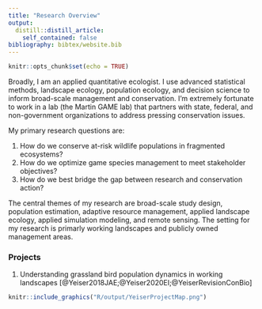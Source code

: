 ```yaml
---
title: "Research Overview"
output:
  distill::distill_article:
    self_contained: false
bibliography: bibtex/website.bib
---
```


```r
knitr::opts_chunk$set(echo = TRUE)
```

Broadly, I am an applied quantitative ecologist. I use advanced statistical methods, landscape ecology, population ecology, and decision science to inform broad-scale management and conservation. I'm extremely fortunate to work in a lab (the Martin GAME lab) that partners with state, federal, and non-government organizations to address pressing conservation issues. 

My primary research questions are: 

1. How do we conserve at-risk wildlife populations in fragmented ecosystems?
2. How do we optimize game species management to meet stakeholder objectives?
3. How do we best bridge the gap between research and conservation action?

The central themes of my research are broad-scale study design, population estimation, adaptive resource management, applied landscape ecology, applied simulation modeling, and remote sensing. The setting for my research is primarly working landscapes and publicly owned management areas.

### Projects
1. Understanding grassland bird population dynamics in working landscapes [@Yeiser2018JAE;@Yeiser2020EI;@YeiserRevisionConBio]

```r
knitr::include_graphics("R/output/YeiserProjectMap.png")
```
<!-- ### Wildife in Working Lands -->

<!-- Lands used to produce food and goods are home a substantial portion of the world's biodiversity. To keep up with the growing needs of human populations, working lands are expanding and intensifying, often simultaneously. It is important that we understand how these processes moderate ecosystem services, biodiversity, and outdoor recreation opportunities.  -->

<!-- We have a good idea of how conservation on working lands influences wildlife at local scales. Typically, conservation measures improve habitat quality for target species at the parcel scale and may result in greater local abundances. We know less about the degree to which these effects permeate into the landscape via population-level processes (e.g., dispersal). My focus has been on estimating the landscape-scale effects of conservation on bird populations in agricultural ecosystems.  -->

<!-- Major themes: broad-scale study design; landscape ecology; advanced distance sampling models; machine learning; habitat management; spatially explicit decision support tools; fostering partnerships -->

<!-- #### Projects -->

<!-- 1. Quantifying landscape-scale effects of conservation in agricultural ecosystems on grassland birds [@Yeiser2018JAE] -->

<!-- Grassland birds are one of the most imperiled groups in North America because of habitat loss. In the eastern US where most land is privately owned, grassland bird recovery may hinge on landowners choosing to restore habitat. Federally funded programs such as the Conservation Reserve Enhancement Program (CREP) provide incentives to landowners to convert active agriculture (e.g., cattle pastures) to wildlife habitat (e.g., native prairie vegetation). The CREP in Kentucky funded the conversion of 100,000 acres pastures to native prairie habitat within about 2 years. My dissertation centered around this conservation program and sought to answer 3 main questions: -->

<!-- 1. Did the CREP have population-level benefits to northern bobwhite and associated grassland birds? -->

<!-- 2. How do we optimize grassland conservation at regional scales to maximize benefits to grassland birds? -->

<!-- 3. Are landowners implementing key management recommendations? -->

<!-- ### Remote Sensing for Conservation -->

<!-- ### Applied Landscape Ecology -->

<!-- Resource management agencies are tasked with stewarding fish and wildlife populations to meet the demands of stakeholders (e.g., the public). This requires agencies to understand how the number and condition of individuals in populations vary over space and time. Understanding how populations change in response to conservation actions is particularly informative to the decision-making process that managers undertake. I work with agency partners to design research studies that will directly inform management or conservation decisions. Since these decisions impact resources across large areas for a long period of time, I use spatial and landscape ecology theory to inform these research projects. -->

<!-- Wildlife often occur in fragmented systems with variable surroundings, so there is rarely a one-size-fits-all management recommendation from our research. My colleagues and I apply our research to on-the-ground conservation by building decision support tools that can optimize conservation efforts in differing landscape contexts. -->

<!-- ### Adaptive Management -->

<!-- Many resource managers have mental models about the system in which they work. For example, a manager may think that chick survival is what bobwhite quail are missing on their management area. After they implement a management action to remedy the situation (e.g., improve brood-rearing cover), they assess the population and update their hypothesis. If the population goes up, they may conclude that chick survival was indeed limiting populations. If the population goes down or stays static, then they may conclude that some other factor is limiting population growth.  -->

<!-- Adaptive management is a great way to transfer mental models into a structured decision framework. My colleagues and I work directly with resource management agencies to identify problems and objectives, state and implement alternative management actions, and monitor and analyze the response of wildlife populations to those actions. At the end of this cycle, we can update our beliefs about which management alternative best meets their objectives. In theory, this process is repeated until the uncertainty around how the system works is very low. -->

<!-- ### Applied Simulation Modeling -->

<!-- Manipulative studies on wildlife populations are difficult because of the sample size requirements of common statistical analyses and the geographic and temporal scale at which populations operate. Simulation models are powerful tools that allow us to combine the results of small scale studies (e.g., vital rates estimated at different wildlife management areas) into comprehensive population simulation models. My colleagues and I use simulation models to hypothesize about the consequences of management actions on wildlife populations at large scales. We also use simulation modeling to inform our research study designs. -->
